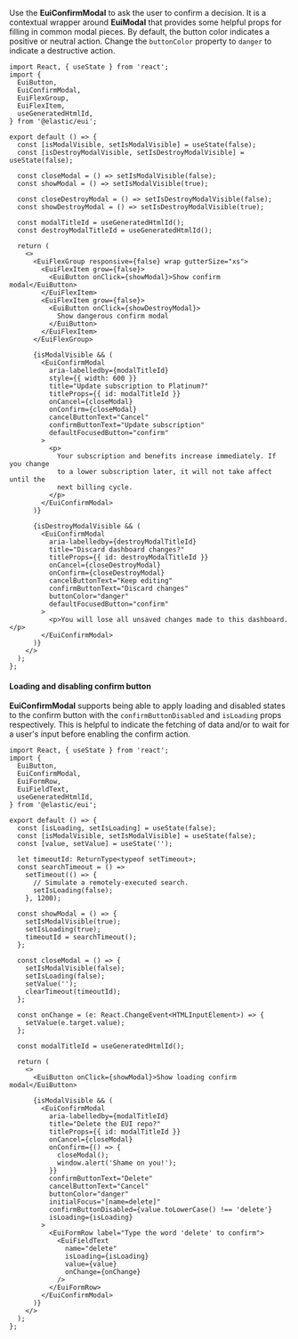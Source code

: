 Use the **EuiConfirmModal** to ask the user to confirm a decision. It is a contextual wrapper around **EuiModal** that provides some helpful props for filling in common modal pieces. By default, the button color indicates a positive or neutral action. Change the `buttonColor` property to `danger` to indicate a destructive action.

```tsx interactive
import React, { useState } from 'react';
import {
  EuiButton,
  EuiConfirmModal,
  EuiFlexGroup,
  EuiFlexItem,
  useGeneratedHtmlId,
} from '@elastic/eui';

export default () => {
  const [isModalVisible, setIsModalVisible] = useState(false);
  const [isDestroyModalVisible, setIsDestroyModalVisible] = useState(false);

  const closeModal = () => setIsModalVisible(false);
  const showModal = () => setIsModalVisible(true);

  const closeDestroyModal = () => setIsDestroyModalVisible(false);
  const showDestroyModal = () => setIsDestroyModalVisible(true);

  const modalTitleId = useGeneratedHtmlId();
  const destroyModalTitleId = useGeneratedHtmlId();

  return (
    <>
      <EuiFlexGroup responsive={false} wrap gutterSize="xs">
        <EuiFlexItem grow={false}>
          <EuiButton onClick={showModal}>Show confirm modal</EuiButton>
        </EuiFlexItem>
        <EuiFlexItem grow={false}>
          <EuiButton onClick={showDestroyModal}>
            Show dangerous confirm modal
          </EuiButton>
        </EuiFlexItem>
      </EuiFlexGroup>

      {isModalVisible && (
        <EuiConfirmModal
          aria-labelledby={modalTitleId}
          style={{ width: 600 }}
          title="Update subscription to Platinum?"
          titleProps={{ id: modalTitleId }}
          onCancel={closeModal}
          onConfirm={closeModal}
          cancelButtonText="Cancel"
          confirmButtonText="Update subscription"
          defaultFocusedButton="confirm"
        >
          <p>
            Your subscription and benefits increase immediately. If you change
            to a lower subscription later, it will not take affect until the
            next billing cycle.
          </p>
        </EuiConfirmModal>
      )}

      {isDestroyModalVisible && (
        <EuiConfirmModal
          aria-labelledby={destroyModalTitleId}
          title="Discard dashboard changes?"
          titleProps={{ id: destroyModalTitleId }}
          onCancel={closeDestroyModal}
          onConfirm={closeDestroyModal}
          cancelButtonText="Keep editing"
          confirmButtonText="Discard changes"
          buttonColor="danger"
          defaultFocusedButton="confirm"
        >
          <p>You will lose all unsaved changes made to this dashboard.</p>
        </EuiConfirmModal>
      )}
    </>
  );
};
```

#### Loading and disabling confirm button

**EuiConfirmModal** supports being able to apply loading and disabled states to the confirm button with the `confirmButtonDisabled` and `isLoading` props respectively. This is helpful to indicate the fetching of data and/or to wait for a user's input before enabling the confirm action.

```tsx interactive
import React, { useState } from 'react';
import {
  EuiButton,
  EuiConfirmModal,
  EuiFormRow,
  EuiFieldText,
  useGeneratedHtmlId,
} from '@elastic/eui';

export default () => {
  const [isLoading, setIsLoading] = useState(false);
  const [isModalVisible, setIsModalVisible] = useState(false);
  const [value, setValue] = useState('');

  let timeoutId: ReturnType<typeof setTimeout>;
  const searchTimeout = () =>
    setTimeout(() => {
      // Simulate a remotely-executed search.
      setIsLoading(false);
    }, 1200);

  const showModal = () => {
    setIsModalVisible(true);
    setIsLoading(true);
    timeoutId = searchTimeout();
  };

  const closeModal = () => {
    setIsModalVisible(false);
    setIsLoading(false);
    setValue('');
    clearTimeout(timeoutId);
  };

  const onChange = (e: React.ChangeEvent<HTMLInputElement>) => {
    setValue(e.target.value);
  };

  const modalTitleId = useGeneratedHtmlId();

  return (
    <>
      <EuiButton onClick={showModal}>Show loading confirm modal</EuiButton>

      {isModalVisible && (
        <EuiConfirmModal
          aria-labelledby={modalTitleId}
          title="Delete the EUI repo?"
          titleProps={{ id: modalTitleId }}
          onCancel={closeModal}
          onConfirm={() => {
            closeModal();
            window.alert('Shame on you!');
          }}
          confirmButtonText="Delete"
          cancelButtonText="Cancel"
          buttonColor="danger"
          initialFocus="[name=delete]"
          confirmButtonDisabled={value.toLowerCase() !== 'delete'}
          isLoading={isLoading}
        >
          <EuiFormRow label="Type the word 'delete' to confirm">
            <EuiFieldText
              name="delete"
              isLoading={isLoading}
              value={value}
              onChange={onChange}
            />
          </EuiFormRow>
        </EuiConfirmModal>
      )}
    </>
  );
};
```
